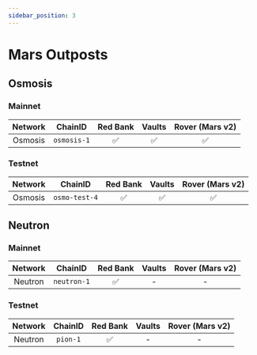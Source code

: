```yaml
---
sidebar_position: 3
---
```


# Mars Outposts

## Osmosis

### Mainnet

| Network  | ChainID  | Red Bank  | Vaults  | Rover (Mars v2) |
|:----:|:----:|:----:|:----:| :----:|
| Osmosis  | `osmosis-1`  |  ✅ |  ✅ |   ✅ |

### Testnet

| Network  | ChainID  | Red Bank  | Vaults  | Rover (Mars v2) |
|:----:|:----:|:----:|:----:| :----:|
| Osmosis  | `osmo-test-4`  |  ✅ |  ✅ |   ✅ |

## Neutron

### Mainnet

| Network  | ChainID  | Red Bank  | Vaults  | Rover (Mars v2) |
|:----:|:----:|:----:|:----:| :----:|
| Neutron  | `neutron-1`  |  ✅ |  - |   - |

### Testnet

| Network  | ChainID  | Red Bank  | Vaults  | Rover (Mars v2) |
|:----:|:----:|:----:|:----:| :----:|
| Neutron  | `pion-1`  |  ✅ |  - |   - |
